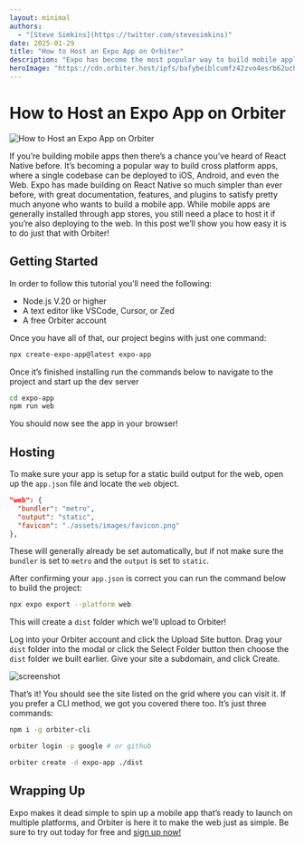 ```yaml
---
layout: minimal
authors:
  - "[Steve Simkins](https://twitter.com/stevesimkins)"
date: 2025-01-29
title: "How to Host an Expo App on Orbiter"
description: "Expo has become the most popular way to build mobile applications using React Native. Learn how you can host web builds on Orbiter!"
heroImage: "https://cdn.orbiter.host/ipfs/bafybeiblcumfz42zvo4esrb62uchqh4a5otmb7o2ca4wagfuk3cbsqhpj4"
---
```

# How to Host an Expo App on Orbiter

![How to Host an Expo App on Orbiter](https://cdn.orbiter.host/ipfs/bafybeiblcumfz42zvo4esrb62uchqh4a5otmb7o2ca4wagfuk3cbsqhpj4)

If you’re building mobile apps then there’s a chance you’ve heard of React Native before. It’s becoming a popular way to build cross platform apps, where a single codebase can be deployed to iOS, Android, and even the Web. Expo has made building on React Native so much simpler than ever before, with great documentation, features, and plugins to satisfy pretty much anyone who wants to build a mobile app. While mobile apps are generally installed through app stores, you still need a place to host it if you’re also deploying to the web. In this post we’ll show you how easy it is to do just that with Orbiter!

## Getting Started

In order to follow this tutorial you’ll need the following:

- Node.js V.20 or higher
- A text editor like VSCode, Cursor, or Zed
- A free Orbiter account

Once you have all of that, our project begins with just one command:

```bash
npx create-expo-app@latest expo-app
```

Once it’s finished installing run the commands below to navigate to the project and start up the dev server

```bash
cd expo-app
npm run web
```

You should now see the app in your browser!

## Hosting

To make sure your app is setup for a static build output for the web, open up the `app.json` file and locate the `web` object.

```json
"web": {
  "bundler": "metro",
  "output": "static",
  "favicon": "./assets/images/favicon.png"
},
```

These will generally already be set automatically, but if not make sure the `bundler` is set to `metro` and the `output` is set to `static`.

After confirming your `app.json` is correct you can run the command below to build the project:

```bash
npx expo export --platform web
```

This will create a `dist` folder which we’ll upload to Orbiter!

Log into your Orbiter account and click the Upload Site button. Drag your `dist` folder into the modal or click the Select Folder button then choose the `dist` folder we built earlier. Give your site a subdomain, and click Create.

![screenshot](https://cdn.orbiter.host/ipfs/bafkreiaybqrmp7qs3dbclbrhepxdritwt7poprgpinokoxhhzaindazpxy)

That’s it! You should see the site listed on the grid where you can visit it. If you prefer a CLI method, we got you covered there too. It’s just three commands:

```bash
npm i -g orbiter-cli

orbiter login -p google # or github

orbiter create -d expo-app ./dist
```

## Wrapping Up

Expo makes it dead simple to spin up a mobile app that’s ready to launch on multiple platforms, and Orbiter is here it to make the web just as simple. Be sure to try out today for free and [sign up now!](https://app.orbiter.host)